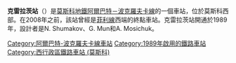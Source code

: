{{unreferenced|time=2016-05-06T01:14:35+00:00}}
{{Infobox station 
|name          = 克雷拉茨
|native_name   = Крылатское
|native_name_lang=ru
|type          = [[莫斯科地鐵|莫斯科地鐵]]車站
|image         = Krylatskoe.jpg
|image_size    = 
|image_caption = 
|address       = [[西行政區_(莫斯科)|西行政區]]{{link-en|克雷拉茨區|Krylatskoye District}}奧森林蔭路
|borough       = [[莫斯科|莫斯科]]
|country       = [[俄羅斯|俄羅斯]]
|coordinates   = {{coord|55.7567|37.4081|display=inline,title}}
|line          = {{MOSMETRO-bull|3|text=1}}
|other         = '''[[巴士|巴士]]'''：м35、129、229、251、324、376、554、688、732、829、832、т19
|structure     = 淺層單拱門車站
|platform      = 1個[[島式月台|島式月台]]
|depth         = {{convert|9.5|m}}
|levels        = 1層
|tracks        = 2條
|parking       = 無
|opened        = {{start date and age|df=yes|1989|12|31}}
|closed        = 
|rebuilt       = 
|ADA           =
|code          = 066
|owned         = 莫斯科地鐵
|zone          = 
|former        = 
|passengers    = 13,369,220
|pass_year     = 2009年
|pass_percent  = 
|pass_system   = 
|mpassengers   = 
|services      = 
|map_type      = Moscow Ring Road
|AlternativeMap= Moscow map MKAD grayscale.png
|map_overlay   = Moscow metro map including line 14.svg
|map_caption   = 
|route_map     = 
|map_state     = collapsed
}}
'''克雷拉茨站'''（{{lang-rus|Крылатское|Krylatskoe}}）是[[莫斯科地鐵|莫斯科地鐵]][[阿爾巴特－波克羅夫卡線|阿爾巴特－波克羅夫卡線]]的一個車站，位於莫斯科西部。在2008年之前，該站曾經是[[菲利線|菲利線]]西端的終點車站。克雷拉茨站開通於1989年，設計者是N. Shumakov、G. Mun和A. Mosichuk。
{{阿爾巴特－波克羅夫卡線}}
[[Category:阿爾巴特-波克羅夫卡線車站|Category:阿爾巴特-波克羅夫卡線車站]]
[[Category:1989年啟用的鐵路車站|Category:1989年啟用的鐵路車站]]
[[Category:西行政區鐵路車站_(莫斯科)|Category:西行政區鐵路車站 (莫斯科)]]